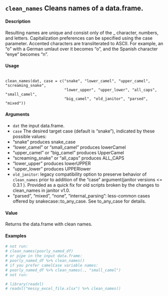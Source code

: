 
## ``clean_names`` Cleans names of a data.frame.

#### Description

Resulting names are unique and consist only of the _ character, numbers, and letters. Capitalization
preferences can be specified using the case parameter. Accented characters are transliterated to ASCII. For example, an "o" with a German umlaut over it becomes "o", and the Spanish character "enye" becomes "n".

#### Usage 

<pre><code>
clean_names(dat, case = c("snake", "lower_camel", "upper_camel", "screaming_snake", 
                          "lower_upper", "upper_lower", "all_caps", "small_camel", 
                          "big_camel", "old_janitor", "parsed", "mixed"))
</code></pre> 

#### Arguments

* ``dat`` the input data.frame.
* ``case`` The desired target case (default is "snake"), indicated by these possible values:
* "snake" produces snake_case
* "lower_camel" or "small_camel" produces lowerCamel
* "upper_camel" or "big_camel" produces UpperCamel
* "screaming_snake" or "all_caps" produces ALL_CAPS
* "lower_upper" produces lowerUPPER
* "upper_lower" produces UPPERlower
* ``old_janitor``: legacy compatibility option to preserve behavior of ``clean_names`` prior to addition of the "case" argument(janitor versions <= 0.3.1 ). Provided as a quick fix for old scripts broken by the changes to clean_names
in janitor v1.0.
* "parsed", "mixed", "none", "internal_parsing": less-common cases offered by snakecase::to_any_case. See to_any_case for details.

#### Value

Returns the data.frame with clean names.

#### Examples

```r
# not run:
# clean_names(poorly_named_df)
# or pipe in the input data.frame:
# poorly_named_df %>% clean_names()
# if you prefer camelCase variable names:
# poorly_named_df %>% clean_names(., "small_camel")
# not run:

# library(readxl)
# readxl("messy_excel_file.xlsx") %>% clean_names()
```



